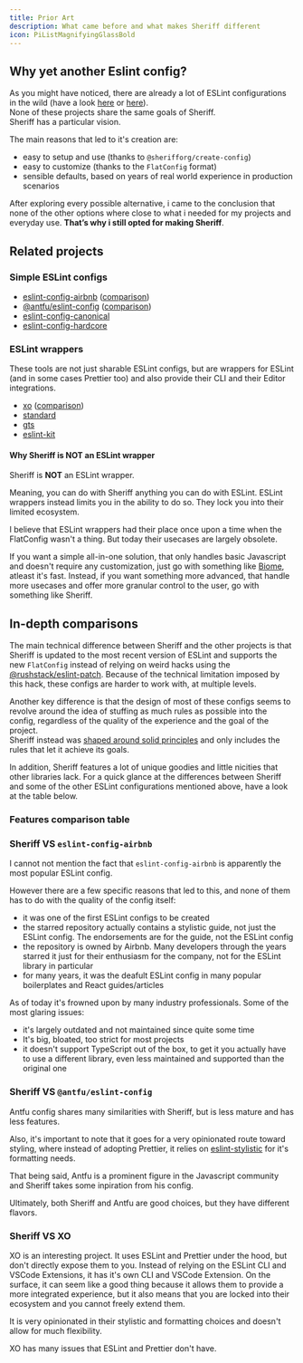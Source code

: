 ```yaml
---
title: Prior Art
description: What came before and what makes Sheriff different
icon: PiListMagnifyingGlassBold
---
```



## Why yet another Eslint config?

As you might have noticed, there are already a lot of ESLint configurations in the wild (have a look [here](#related-projects) or [here](https://github.com/dustinspecker/awesome-eslint#configs)).<br />
None of these projects share the same goals of Sheriff.<br />
Sheriff has a particular vision.

The main reasons that led to it's creation are:

- easy to setup and use (thanks to `@sherifforg/create-config`)
- easy to customize (thanks to the `FlatConfig` format)
- sensible defaults, based on years of real world experience in production scenarios

After exploring every possible alternative, i came to the conclusion that none of the other options where close to what i needed for my projects and everyday use. **That’s why i still opted for making Sheriff**.

## Related projects

### Simple ESLint configs

- [eslint-config-airbnb](https://github.com/airbnb/javascript/tree/master/packages/eslint-config-airbnb) ([comparison](#sheriff-vs-eslint-config-airbnb))
- [@antfu/eslint-config](https://github.com/antfu/eslint-config) ([comparison](#sheriff-vs-antfueslint-config))
- [eslint-config-canonical](https://github.com/gajus/eslint-config-canonical)
- [eslint-config-hardcore](https://github.com/EvgenyOrekhov/eslint-config-hardcore)

### ESLint wrappers

These tools are not just sharable ESLint configs, but are wrappers for ESLint (and in some cases Prettier too) and also provide their CLI and their Editor integrations.

- [xo](https://github.com/xojs/xo) ([comparison](#sheriff-vs-xo))
- [standard](https://github.com/standard/standard)
- [gts](https://github.com/google/gts)
- [eslint-kit](https://github.com/eslint-kit/eslint-kit)

#### Why Sheriff is NOT an ESLint wrapper

Sheriff is **NOT** an ESLint wrapper.

Meaning, you can do with Sheriff anything you can do with ESLint. ESLint wrappers instead limits you in the ability to do so. They lock you into their limited ecosystem.

I believe that ESLint wrappers had their place once upon a time when the FlatConfig wasn't a thing. But today their usecases are largely obsolete.

If you want a simple all-in-one solution, that only handles basic Javascript and doesn't require any customization, just go with something like [Biome](https://github.com/biomejs/biome), atleast it's fast. Instead, if you want something more advanced, that handle more usecases and offer more granular control to the user, go with something like Sheriff.

## In-depth comparisons

The main technical difference between Sheriff and the other projects is that Sheriff is updated to the most recent version of ESLint and supports the new `FlatConfig` instead of relying on weird hacks using the [@rushstack/eslint-patch](https://www.npmjs.com/package/@rushstack/eslint-patch). Because of the technical limitation imposed by this hack, these configs are harder to work with, at multiple levels.

Another key difference is that the design of most of these configs seems to revolve around the idea of stuffing as much rules as possible into the config, regardless of the quality of the experience and the goal of the project.<br />
Sheriff instead was [shaped around solid principles](./core-philosophy/criteria.md) and only includes the rules that let it achieve its goals.

In addition, Sheriff features a lot of unique goodies and little nicities that other libraries lack.
For a quick glance at the differences between Sheriff and some of the other ESLint configurations mentioned above, have a look at the table below.

### Features comparison table

<ComparisonTable />

### Sheriff VS `eslint-config-airbnb`

I cannot not mention the fact that `eslint-config-airbnb` is apparently the most popular ESLint config.

However there are a few specific reasons that led to this, and none of them has to do with the quality of the config itself:

- it was one of the first ESLint configs to be created
- the starred repository actually contains a stylistic guide, not just the ESLint config. The endorsements are for the guide, not the ESLint config
- the repository is owned by Airbnb. Many developers through the years starred it just for their enthusiasm for the company, not for the ESLint library in particular
- for many years, it was the deafult ESLint config in many popular boilerplates and React guides/articles

As of today it's frowned upon by many industry professionals. Some of the most glaring issues:

- it's largely outdated and not maintained since quite some time
- It's big, bloated, too strict for most projects
- it doesn't support TypeScript out of the box, to get it you actually have to use a different library, even less maintained and supported than the original one

### Sheriff VS `@antfu/eslint-config`

Antfu config shares many similarities with Sheriff, but is less mature and has less features.

Also, it's important to note that it goes for a very opinionated route toward styling, where instead of adopting Prettier, it relies on [eslint-stylistic](https://github.com/eslint-community/eslint-stylistic) for it's formatting needs.

That being said, Antfu is a prominent figure in the Javascript community and Sheriff takes some inpiration from his config.

Ultimately, both Sheriff and Antfu are good choices, but they have different flavors.

### Sheriff VS XO

XO is an interesting project. It uses ESLint and Prettier under the hood, but don't directly expose them to you. Instead of relying on the ESLint CLI and VSCode Extensions, it has it's own CLI and VSCode Extension. On the surface, it can seem like a good thing because it allows them to provide a more integrated experience, but it also means that you are locked into their ecosystem and you cannot freely extend them.

It is very opinionated in their stylistic and formatting choices and doesn't allow for much flexibility.

XO has many issues that ESLint and Prettier don't have.
